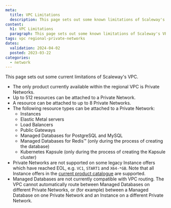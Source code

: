 ```yaml
---
meta:
  title: VPC Limitations
  description: This page sets out some known limitations of Scaleway's VPC
content:
  h1: VPC Limitations
  paragraph: This page sets out some known limitations of Scaleway's VPC
tags: vpc regional-private-networks
dates:
  validation: 2024-04-02
  posted: 2023-03-22
categories:
  - network
---
```


This page sets out some current limitations of Scaleway's VPC.

- The only product currently available within the regional VPC is Private Networks.
- Up to 512 resources can be attached to a Private Network.
- A resource can be attached to up to 8 Private Networks.
- The following resource types can be attached to a Private Network:
  - Instances
  - Elastic Metal servers
  - Load Balancers
  - Public Gateways
  - Managed Databases for PostgreSQL and MySQL
  - Managed Databases for Redis™ (only during the process of creating the database)
  - Kubernetes Kapsule (only during the process of creating the Kapsule cluster)
- Private Networks are not supported on some legacy Instance offers which have reached EOL, e.g. `VC1`, `START1` and `X64-*GB`. Note that all Instance offers in the [current product catalogue](https://www.scaleway.com/en/pricing/?tags=compute) are supported.
- Managed Databases are not currently compatible with VPC routing. The VPC cannot automatically route between Managed Databases on different Private Networks, or (for example) between a Managed Database on one Private Network and an Instance on a different Private Network.

